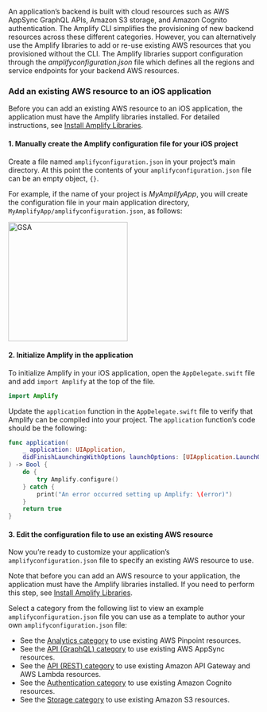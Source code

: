 An application’s backend is built with cloud resources such as AWS AppSync GraphQL APIs, Amazon S3 storage, and Amazon Cognito authentication. The Amplify CLI simplifies the provisioning of new backend resources across these different categories. However, you can alternatively use the Amplify libraries to add or re-use existing AWS resources that you provisioned without the CLI. The Amplify libraries support configuration through the _amplifyconfiguration.json_ file which defines all the regions and service endpoints for your backend AWS resources.

### Add an existing AWS resource to an iOS application

Before you can add an existing AWS resource to an iOS application, the application must have the Amplify libraries installed. For detailed instructions, see [Install Amplify Libraries](/[platform]/prev/start/project-setup/create-application/#n2-install-amplify-libraries).

#### 1. Manually create the Amplify configuration file for your iOS project

Create a file named `amplifyconfiguration.json` in your project’s main directory. At this point the contents of your `amplifyconfiguration.json` file can be an empty object, `{}`.

For example, if the name of your project is _MyAmplifyApp_, you will create the configuration file in your main application directory, `MyAmplifyApp/amplifyconfiguration.json`, as follows:

<img
  src="/images/project-setup/1_useExistingResources.png"
  alt="GSA"
  width="240"
/>

#### 2. Initialize Amplify in the application

To initialize Amplify in your iOS application, open the `AppDelegate.swift` file and add `import Amplify` at the top of the file.

```swift
import Amplify
```

Update the `application` function in the `AppDelegate.swift` file to verify that Amplify can be compiled into your project. The `application` function’s code should be the following:

```swift
func application(
    _ application: UIApplication,
    didFinishLaunchingWithOptions launchOptions: [UIApplication.LaunchOptionsKey: Any]?
) -> Bool {
    do {
        try Amplify.configure()
    } catch {
        print("An error occurred setting up Amplify: \(error)")
    }
    return true
}
```

#### 3. Edit the configuration file to use an existing AWS resource

Now you’re ready to customize your application’s `amplifyconfiguration.json` file to specify an existing AWS resource to use.

Note that before you can add an AWS resource to your application, the application must have the Amplify libraries installed. If you need to perform this step, see [Install Amplify Libraries](/[platform]/prev/start/project-setup/create-application/#n2-install-amplify-libraries).

Select a category from the following list to view an example `amplifyconfiguration.json` file you can use as a template to author your own `amplifyconfiguration.json` file:

- See the [Analytics category](/[platform]/prev/build-a-backend/more-features/analytics/existing-resources/) to use existing AWS Pinpoint resources.
- See the [API (GraphQL) category](/[platform]/prev/build-a-backend/graphqlapi/) to use existing AWS AppSync resources.
- See the [API (REST) category](/[platform]/prev/build-a-backend/restapi/existing-resources/) to use existing Amazon API Gateway and AWS Lambda resources.
- See the [Authentication category](/[platform]/prev/build-a-backend/auth/existing-resources/) to use existing Amazon Cognito resources.
- See the [Storage category](/[platform]/prev/build-a-backend/storage/existing-resources/) to use existing Amazon S3 resources.
